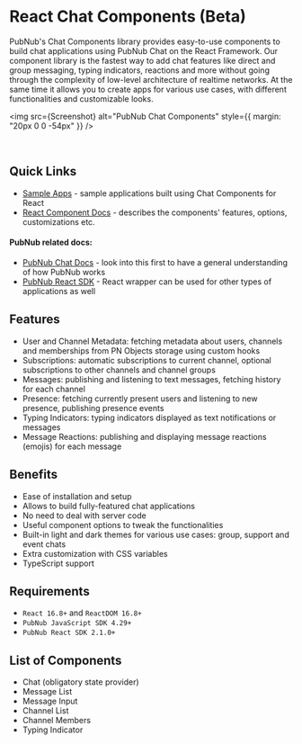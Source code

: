 
<Meta title="Introduction/About" />

# React Chat Components (Beta)

PubNub's Chat Components library provides easy-to-use components to build chat applications using
PubNub Chat on the React Framework. Our component library is the fastest way to add chat features
like direct and group messaging, typing indicators, reactions and more without going through the
complexity of low-level architecture of realtime networks. At the same time it allows you to create
apps for various use cases, with different functionalities and customizable looks.

<img src={Screenshot} alt="PubNub Chat Components" style={{ margin: "20px 0 0 -54px" }} />

<br />

## Quick Links

- [Sample Apps](https://pubnub.github.io/react-chat-components/samples) - sample applications built
  using Chat Components for React
- [React Component Docs](https://pubnub.github.io/react-chat-components/docs) - describes the
  components' features, options, customizations etc.

#### PubNub related docs:

- [PubNub Chat Docs](https://www.pubnub.com/docs/chat/overview) - look into this first to have a
  general understanding of how PubNub works
- [PubNub React SDK](https://www.pubnub.com/docs/chat/react/setup) - React wrapper can be used for
  other types of applications as well

## Features

- User and Channel Metadata: fetching metadata about users, channels and memberships from PN Objects
  storage using custom hooks
- Subscriptions: automatic subscriptions to current channel, optional subscriptions to other
  channels and channel groups
- Messages: publishing and listening to text messages, fetching history for each channel
- Presence: fetching currently present users and listening to new presence, publishing presence
  events
- Typing Indicators: typing indicators displayed as text notifications or messages
- Message Reactions: publishing and displaying message reactions (emojis) for each message

## Benefits

- Ease of installation and setup
- Allows to build fully-featured chat applications
- No need to deal with server code
- Useful component options to tweak the functionalities
- Built-in light and dark themes for various use cases: group, support and event chats
- Extra customization with CSS variables
- TypeScript support

## Requirements

- `React 16.8+` and `ReactDOM 16.8+`
- `PubNub JavaScript SDK 4.29+`
- `PubNub React SDK 2.1.0+`

## List of Components

- Chat (obligatory state provider)
- Message List
- Message Input
- Channel List
- Channel Members
- Typing Indicator
